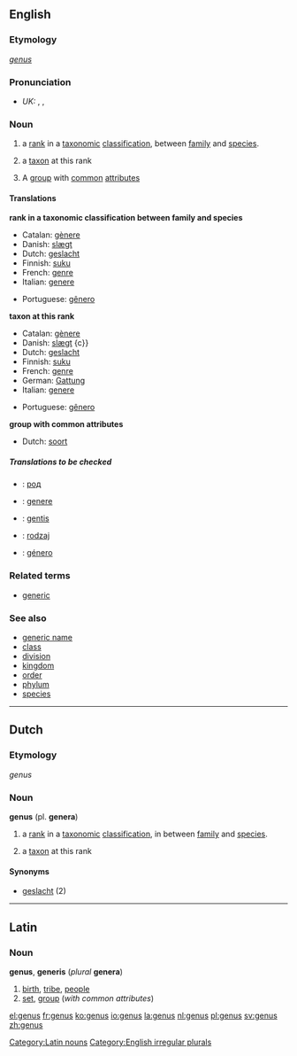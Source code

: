 ==English==

{{wikipedia}}

===Etymology===
{{L.}} ''[[#Latin|genus]]''

===Pronunciation===
*''UK:'' {{AHD|jēn'əs}}, {{IPA|/ˈdʒiːnəs/}}, {{SAMPA|/"dZi:n@s/}}

===Noun===
{{en-noun|gen|era}}

# {{taxonomy}} a [[rank]] in a [[taxonomic]] [[classification]], between [[family]] and [[species]].
# {{taxonomy}} a [[taxon]] at this rank
# A [[group]] with [[common]] [[attribute]]s

====Translations====
'''rank in a taxonomic classification between family and species'''
{{top}}
*Catalan: [[gènere]] {{m}}
*Danish: [[slægt]] {{c}}
*Dutch: [[geslacht]] {{n}}
*Finnish: [[suku]]
*French: [[genre]] {{m}}
*Italian: [[genere]] {{m}}
{{mid}}
*Portuguese: [[gênero]] {{m}}
{{bottom}}

'''taxon at this rank'''
{{top}}
*Catalan: [[gènere]]
*Danish: [[slægt]] {c}}
*Dutch: [[geslacht]] {{n}}
*Finnish: [[suku]]
*French: [[genre]] {{m}}
*German: [[Gattung]] {{f}}
*Italian: [[genere]] {{m}}
{{mid}}
*Portuguese: [[gênero]] {{m}}
{{bottom}}

'''group with common attributes'''
{{top}}
*Dutch: [[soort]] {{f}}
{{mid}}
{{bottom}}

=====Translations to be checked=====
{{checktrans}}

*{{ttbc|Bulgarian}}: [[род]] {{m}}
*{{ttbc|Interlingua}}: [[genere]]
*{{ttbc|Lithuanian}}: [[gentis]] {{f}}
*{{ttbc|Polish}}: [[rodzaj]] {{m}}
*{{ttbc|Spanish}}: [[género]] {{m}}

===Related terms===
*[[generic]]

===See also===
*[[generic name]]
*[[class]]
*[[division]]
*[[kingdom]]
*[[order]]
*[[phylum]]
*[[species]]

----

==Dutch==

===Etymology===
{{L.}} ''genus''

===Noun===
'''genus''' (pl. '''genera''')
# {{botany}} a [[rank]] in a [[taxonomic]] [[classification]], in between [[family]] and [[species]].
# {{botany}} a [[taxon]] at this rank

====Synonyms====
*[[geslacht]] (2)

----

==Latin==

===Noun===
[[Category:Latin nouns]]
'''genus''', '''generis''' (''plural'' '''genera''')
# [[birth]], [[tribe]], [[people]]
# [[set]], [[group]] (''with common attributes'')

[[Category:English irregular plurals]]

[[el:genus]]
[[fr:genus]]
[[ko:genus]]
[[io:genus]]
[[la:genus]]
[[nl:genus]]
[[pl:genus]]
[[sv:genus]]
[[zh:genus]]